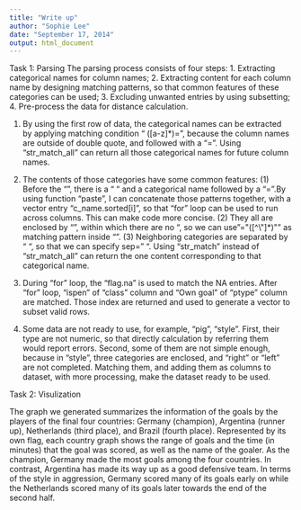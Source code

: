 ```yaml
---
title: "Write up"
author: "Sophie Lee"
date: "September 17, 2014"
output: html_document
---
```

Task 1: Parsing
The parsing process consists of four steps: 1. Extracting categorical names for column names; 2. Extracting content for each column name by designing matching patterns, so that common features of these categories can be used; 3. Excluding unwanted entries by using subsetting; 4. Pre-process the data for distance calculation.

1.
By using the first row of data, the categorical names can be extracted by applying matching condition “ ([a-z]*)=”, because the column names are outside of double quote, and followed with a “=”. Using “str_match_all” can return all those categorical names for future column names.

2.
The contents of those categories have some common features: (1) Before the “”, there is a “ “ and a categorical name followed by a “=”.By using function “paste”, I can concatenate those patterns together, with a vector entry “c_name.sorted[i]”, so that “for” loop can be used to run across columns. This can make code more concise. (2) They all are enclosed by “”, within which there are no “, so we can use "=\"([^\"]*)\"" as matching pattern inside “”. (3) Neighboring categories are separated by “ “, so that we can specify sep=” “. Using “str_match” instead of “str_match_all” can return the one content corresponding to that categorical name. 

3.
During “for” loop, the “flag.na” is used to match the NA entries. After “for” loop, “ispen” of “class” column and “Own goal” of “ptype” column are matched. Those index are returned and used to generate a vector to subset valid rows. 

4. Some data are not ready to use, for example, “pig”, “style”. First, their type are not numeric, so that directly calculation by referring them would report errors. Second, some of them are not simple enough, because in “style”, three categories are enclosed, and “right” or “left” are not completed. Matching them, and adding them as columns to dataset, with more processing, make the dataset ready to be used.  


Task 2: Visulization

The graph we generated summarizes the information of the goals by the players of the final four countries: Germany (champion), Argentina (runner up), Netherlands (third place), and Brazil (fourth place). Represented by its own flag, each country graph shows the range of goals and the time (in minutes) that the goal was scored, as well as the name of the goaler. As the champion, Germany made the most goals among the four countries. In contrast, Argentina has made its way up as a good defensive team. In terms of the style in aggression, Germany scored many of its goals early on while the Netherlands scored many of its goals later towards the end of the second half.    



```r

```

